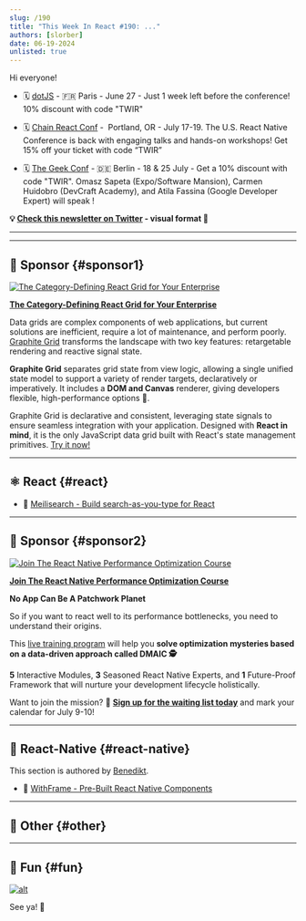 ```yaml
---
slug: /190
title: "This Week In React #190: ..."
authors: [slorber]
date: 06-19-2024
unlisted: true
---
```


Hi everyone!

<Todo />

*   🗓 [dotJS](https://www.dotjs.io/?utm_source=thisweekinreact) - 🇫🇷 Paris - June 27 - Just 1 week left before the conference! 10% discount with code "TWIR"
    
*   🗓 [Chain React Conf](https://chainreactconf.com/?utm_source=thisweekinreact) -  Portland, OR - July 17-19. The U.S. React Native Conference is back with engaging talks and hands-on workshops! Get 15% off your ticket with code “TWIR”
    
*   🗓️ [The Geek Conf](https://www.thegeekconf.com/?utm_source=thisweekinreact) - 🇩🇪 Berlin - 18 & 25 July - Get a 10% discount with code "TWIR". Omasz Sapeta (Expo/Software Mansion), Carmen Huidobro (DevCraft Academy), and Atila Fassina (Google Developer Expert) will speak !

<!-- truncate -->

**💡 [Check this newsletter on Twitter](https://slo.im/thread) - visual format 🎨**

---


<Support />

---

## 💸 Sponsor {#sponsor1}

[![The Category-Defining React Grid for Your Enterprise ](/emails/issues/190/advertfinal.jpg)](https://1771technologies.com/graphitegrid)

**[The Category-Defining React Grid for Your Enterprise ](https://1771technologies.com/graphitegrid)**

Data grids are complex components of web applications, but current solutions are inefficient, require a lot of maintenance, and perform poorly. [Graphite Grid](https://1771technologies.com/graphitegrid) transforms the landscape with two key features: retargetable rendering and reactive signal state.

**Graphite Grid** separates grid state from view logic, allowing a single unified state model to support a variety of render targets, declaratively or imperatively. It includes a **DOM and Canvas** renderer, giving developers flexible, high-performance options 🚀.

Graphite Grid is declarative and consistent, leveraging state signals to ensure seamless integration with your application. Designed with **React in mind**, it is the only JavaScript data grid built with React's state management primitives. [Try it now!](https://1771technologies.com/graphitegrid/demo)

---

## ⚛️ React {#react}

<Todo />

- 💸 [Meilisearch - Build search-as-you-type for React](https://www.meilisearch.com/with/react?utm_campaign=sponsoring&utm_content=june-19&utm_source=thisweekinreact)

<SubscribeFormEmbed placement="middle" />

---

## 💸 Sponsor {#sponsor2}

[![Join The React Native Performance Optimization Course](/emails/issues/190/AdCourseTWIR.jpg)](https://hubs.li/Q02B4mFd0)

**[Join The React Native Performance Optimization Course](https://hubs.li/Q02B4mFd0)**

**No App Can Be A Patchwork Planet**  
  
So if you want to react well to its performance bottlenecks, you need to understand their origins.  
  
This [live training program](https://hubs.li/Q02B4mFd0) will help you **solve optimization mysteries based on a data-driven approach called DMAIC 🕵️**  
  
**5** Interactive Modules, **3** Seasoned React Native Experts, and **1** Future-Proof Framework that will nurture your development lifecycle holistically.  
  
Want to join the mission? 🚀 [**Sign up for the waiting list today**](https://hubs.li/Q02B4mFd0) and mark your calendar for July 9-10!

---

## 📱 React-Native {#react-native}

This section is authored by [Benedikt](https://twitter.com/bndkt).

<Todo />

- 💸 [WithFrame - Pre-Built React Native Components](https://withfra.me/?utm_source=thisweekinreact&utm_medium=email&utm_campaign=quick-link--3)

---

## 🔀 Other {#other}

<Todo />

---

## 🤭 Fun {#fun}

<Todo />

[![alt](/emails/issues/122/meme.jpg)](https://twitter.com/TODOTODOTODOTODOTODOTODOTODOTODOTODOTODO)

See ya! 👋
